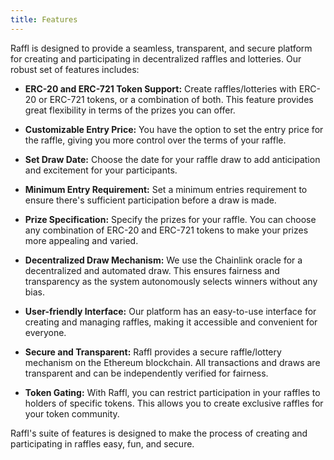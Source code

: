 ```yaml
---
title: Features
---
```


Raffl is designed to provide a seamless, transparent, and secure platform for creating and participating in decentralized raffles and lotteries. Our robust set of features includes:

- **ERC-20 and ERC-721 Token Support:** Create raffles/lotteries with ERC-20 or ERC-721 tokens, or a combination of both. This feature provides great flexibility in terms of the prizes you can offer.

- **Customizable Entry Price:** You have the option to set the entry price for the raffle, giving you more control over the terms of your raffle.

- **Set Draw Date:** Choose the date for your raffle draw to add anticipation and excitement for your participants.

- **Minimum Entry Requirement:** Set a minimum entries requirement to ensure there's sufficient participation before a draw is made.

- **Prize Specification:** Specify the prizes for your raffle. You can choose any combination of ERC-20 and ERC-721 tokens to make your prizes more appealing and varied.

- **Decentralized Draw Mechanism:** We use the Chainlink oracle for a decentralized and automated draw. This ensures fairness and transparency as the system autonomously selects winners without any bias.

- **User-friendly Interface:** Our platform has an easy-to-use interface for creating and managing raffles, making it accessible and convenient for everyone.

- **Secure and Transparent:** Raffl provides a secure raffle/lottery mechanism on the Ethereum blockchain. All transactions and draws are transparent and can be independently verified for fairness.

- **Token Gating:** With Raffl, you can restrict participation in your raffles to holders of specific tokens. This allows you to create exclusive raffles for your token community.

Raffl's suite of features is designed to make the process of creating and participating in raffles easy, fun, and secure.

